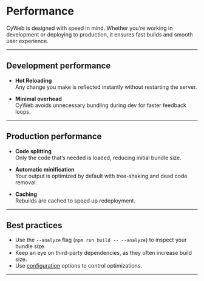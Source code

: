 # Performance

CyWeb is designed with speed in mind. Whether you’re working in development or deploying to production, it ensures fast builds and smooth user experience.

---

## Development performance

- **Hot Reloading**  
  Any change you make is reflected instantly without restarting the server.

- **Minimal overhead**  
  CyWeb avoids unnecessary bundling during dev for faster feedback loops.

---

## Production performance

- **Code splitting**  
  Only the code that’s needed is loaded, reducing initial bundle size.

- **Automatic minification**  
  Your output is optimized by default with tree-shaking and dead code removal.

- **Caching**  
  Rebuilds are cached to speed up redeployment.

---

## Best practices

- Use the `--analyze` flag (`npm run build -- --analyze`) to inspect your bundle size.
- Keep an eye on third-party dependencies, as they often increase build size.
- Use [configuration](/config) options to control optimizations.

---
